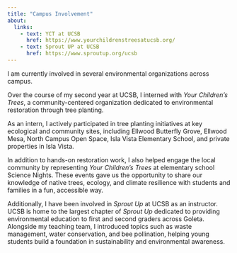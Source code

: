 ```yaml
---
title: "Campus Involvement"
about: 
  links: 
    - text: YCT at UCSB
      href: https://www.yourchildrenstreesatucsb.org/
    - text: Sprout UP at UCSB
      href: https://www.sproutup.org/ucsb
---
```


I am currently involved in several environmental organizations across campus.

Over the course of my second year at UCSB, I interned with *Your Children’s Trees*, a community-centered organization dedicated to environmental restoration through tree planting.

As an intern, I actively participated in tree planting initiatives at key ecological and community sites, including Ellwood Butterfly Grove, Ellwood Mesa, North Campus Open Space, Isla Vista Elementary School, and private properties in Isla Vista.

In addition to hands-on restoration work, I also helped engage the local community by representing *Your Children’s Trees* at elementary school Science Nights. These events gave us the opportunity to share our knowledge of native trees, ecology, and climate resilience with students and families in a fun, accessible way.



Additionally, I have been involved in *Sprout Up* at UCSB as an instructor. UCSB is home to the largest chapter of *Sprout Up* dedicated to providing environmental education to first and second graders across Goleta. Alongside my teaching team, I introduced topics such as waste management, water conservation, and bee pollination, helping young students build a foundation in sustainability and environmental awareness.



